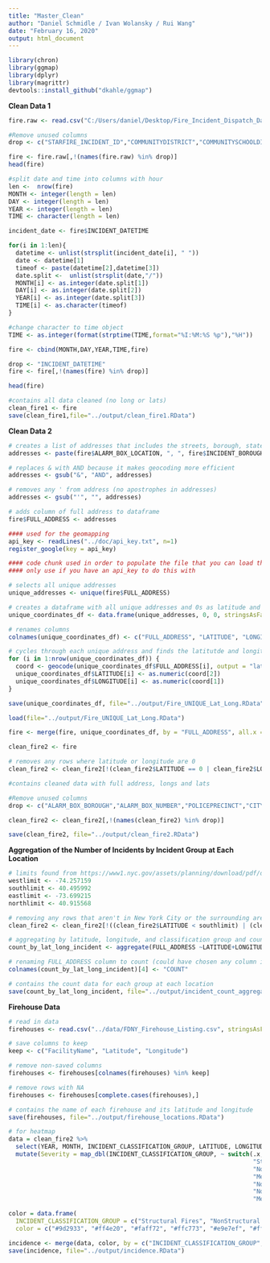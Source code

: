 ```yaml
---
title: "Master_Clean"
author: "Daniel Schmidle / Ivan Wolansky / Rui Wang"
date: "February 16, 2020"
output: html_document
---
```


```r
library(chron)
library(ggmap)
library(dplyr)
library(magrittr)
devtools::install_github("dkahle/ggmap")
```

**Clean Data 1**


```r
fire.raw <- read.csv("C:/Users/daniel/Desktop/Fire_Incident_Dispatch_Data.csv", as.is=TRUE)
```

```r
#Remove unused columns 
drop <- c("STARFIRE_INCIDENT_ID","COMMUNITYDISTRICT","COMMUNITYSCHOOLDISTRICT","HIGHEST_ALARM_LEVEL","INCIDENT_CLASSIFICATION","FIRST_ASSIGNMENT_DATETIME","FIRST_ACTIVATION_DATETIME","FIRST_ON_SCENE_DATETIME","INCIDENT_CLOSE_DATETIME")

fire <- fire.raw[,!(names(fire.raw) %in% drop)]
head(fire)
```


```r

#split date and time into columns with hour 
len <-  nrow(fire)
MONTH <- integer(length = len)
DAY <- integer(length = len)
YEAR <- integer(length = len)
TIME <- character(length = len)

incident_date <- fire$INCIDENT_DATETIME

for(i in 1:len){
  datetime <- unlist(strsplit(incident_date[i], " "))
  date <- datetime[1]
  timeof <- paste(datetime[2],datetime[3])
  date.split <-  unlist(strsplit(date,"/"))
  MONTH[i] <- as.integer(date.split[1])
  DAY[i] <- as.integer(date.split[2])
  YEAR[i] <- as.integer(date.split[3])
  TIME[i] <- as.character(timeof)
}

#change character to time object 
TIME <- as.integer(format(strptime(TIME,format="%I:%M:%S %p"),"%H"))

fire <- cbind(MONTH,DAY,YEAR,TIME,fire)

drop <- "INCIDENT_DATETIME"
fire <- fire[,!(names(fire) %in% drop)]

```

```r
head(fire)
```


```r
#contains all data cleaned (no long or lats)
clean_fire1 <- fire
save(clean_fire1,file="../output/clean_fire1.RData")
```



**Clean Data 2**


```r
# creates a list of addresses that includes the streets, borough, state, and zipcode
addresses <- paste(fire$ALARM_BOX_LOCATION, ", ", fire$INCIDENT_BOROUGH, sep="", ", NY ", fire$ZIPCODE)

# replaces & with AND because it makes geocoding more efficient
addresses <- gsub("&", "AND", addresses)

# removes any ' from address (no apostrophes in addresses)
addresses <- gsub("'", "", addresses)

# adds column of full address to dataframe
fire$FULL_ADDRESS <- addresses

```

```r
#### used for the geomapping 
api_key <- readLines("../doc/api_key.txt", n=1)
register_google(key = api_key)
```

```r
#### code chunk used in order to populate the file that you can load that is called Fire_UNIQUE_Lat_Long.RData
#### only use if you have an api_key to do this with

# selects all unique addresses
unique_addresses <- unique(fire$FULL_ADDRESS)

# creates a dataframe with all unique addresses and 0s as latitude and longitude values
unique_coordinates_df <- data.frame(unique_addresses, 0, 0, stringsAsFactors = FALSE)

# renames columns
colnames(unique_coordinates_df) <- c("FULL_ADDRESS", "LATITUDE", "LONGITUDE")

# cycles through each unique address and finds the latitutde and longitude and updates the dataframe
for (i in 1:nrow(unique_coordinates_df)) {
  coord <- geocode(unique_coordinates_df$FULL_ADDRESS[i], output = "latlona", source = "google")
  unique_coordinates_df$LATITUDE[i] <- as.numeric(coord[2])
  unique_coordinates_df$LONGITUDE[i] <- as.numeric(coord[1])
}

save(unique_coordinates_df, file="../output/Fire_UNIQUE_Lat_Long.RData")
```


```r
load(file="../output/Fire_UNIQUE_Lat_Long.RData")

fire <- merge(fire, unique_coordinates_df, by = "FULL_ADDRESS", all.x = TRUE, all.y = TRUE)

clean_fire2 <- fire

# removes any rows where latitude or longitude are 0
clean_fire2 <- clean_fire2[!(clean_fire2$LATITUDE == 0 | clean_fire2$LONGITUDE == 0),]

#contains cleaned data with full address, longs and lats

#Remove unused columns 
drop <- c("ALARM_BOX_BOROUGH","ALARM_BOX_NUMBER","POLICEPRECINCT","CITYCOUNCILDISTRICT","CONGRESSIONALDISTRICT","DISPATCH_RESPONSE_SECONDS_QY","VALID_DISPATCH_RSPNS_TIME_INDC","INCIDENT_TRAVEL_TM_SECONDS_QY")

clean_fire2 <- clean_fire2[,!(names(clean_fire2) %in% drop)]

save(clean_fire2, file="../output/clean_fire2.RData")
```


**Aggregation of the Number of Incidents by Incident Group at Each Location**


```r
# limits found from https://www1.nyc.gov/assets/planning/download/pdf/data-maps/open-data/nybb_metadata.pdf?ver=19d
westlimit <- -74.257159
southlimit <- 40.495992
eastlimit <- -73.699215
northlimit <- 40.915568

# removing any rows that aren't in New York City or the surrounding area
clean_fire2 <- clean_fire2[!((clean_fire2$LATITUDE < southlimit) | (clean_fire2$LATITUDE > northlimit) | (clean_fire2$LONGITUDE < westlimit) | (clean_fire2$LONGITUDE > eastlimit)),]
```

```r
# aggregating by latitude, longitude, and classification group and counting the number in each group
count_by_lat_long_incident <- aggregate(FULL_ADDRESS ~LATITUDE+LONGITUDE+INCIDENT_CLASSIFICATION_GROUP, data=clean_fire2, length)

# renaming FULL_ADDRESS column to count (could have chosen any column instead of FULL_ADDRESS above, just chose that one arbitrarily)
colnames(count_by_lat_long_incident)[4] <- "COUNT"

# contains the count data for each group at each location
save(count_by_lat_long_incident, file="../output/incident_count_aggregate.RData")
```



**Firehouse Data**

```r
# read in data
firehouses <- read.csv("../data/FDNY_Firehouse_Listing.csv", stringsAsFactors = FALSE)

# save columns to keep
keep <- c("FacilityName", "Latitude", "Longitude")

# remove non-saved columns
firehouses <- firehouses[colnames(firehouses) %in% keep]

# remove rows with NA
firehouses <- firehouses[complete.cases(firehouses),]

# contains the name of each firehouse and its latitude and longitude
save(firehouses, file="../output/firehouse_locations.RData")
```

```r
# for heatmap
data = clean_fire2 %>% 
  select(YEAR, MONTH, INCIDENT_CLASSIFICATION_GROUP, LATITUDE, LONGITUDE) %>% 
  mutate(Severity = map_dbl(INCIDENT_CLASSIFICATION_GROUP, ~ switch(.x, 
                                                                    "Structural Fires" = 6, 
                                                                    "NonStructural Fires" = 5, 
                                                                    "Medical Emergencies" = 4, 
                                                                    "NonMedical Emergencies" = 3, 
                                                                    "NonMedical MFAs" = 2, 
                                                                    "Medical MFAs" = 1)))

color = data.frame(
  INCIDENT_CLASSIFICATION_GROUP = c("Structural Fires", "NonStructural Fires", "Medical Emergencies", "NonMedical Emergencies", "NonMedical MFAs", "Medical MFAs"), 
  color = c("#9d2933", "#ff4e20", "#faff72", "#ffc773", "#e9e7ef", "#ffffff"))

incidence <- merge(data, color, by = c("INCIDENT_CLASSIFICATION_GROUP","INCIDENT_CLASSIFICATION_GROUP"), all.y = F)
save(incidence, file="../output/incidence.RData")
```
